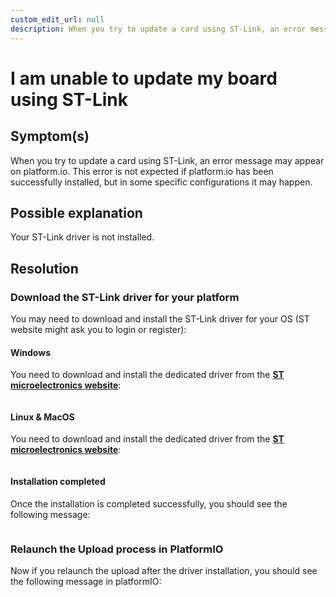 ```yaml
---
custom_edit_url: null
description: When you try to update a card using ST-Link, an error message may appear on PlatformIO.
---
```



# I am unable to update my board using ST-Link

## Symptom(s)

When you try to update a card using ST-Link, an error message may appear on platform.io. This error is not expected if platform.io has been successfully installed, but in some specific configurations it may happen.

## Possible explanation

Your ST-Link driver is not installed.

## Resolution

### Download the ST-Link driver for your platform

You may need to download and install the ST-Link driver for your OS (ST website might ask you to login or register):

#### Windows

You need to download and install the dedicated driver from the <a href="https://www.st.com/en/development-tools/stsw-link009.html" target="blank_">**ST microelectronics website**</a>:

<div align="center">
  <Image sources={{ light: '/assets/images/faq/windows_driver.png' }} />
</div>

#### Linux & MacOS

You need to download and install the dedicated driver from the <a href="https://www.st.com/en/development-tools/stsw-link007.html" target="blank_">**ST microelectronics website**</a>:

<div align="center">
  <Image sources={{ light: '/assets/images/faq/mac_linux_driver.png' }} />
</div>

#### Installation completed

Once the installation is completed successfully, you should see the following message:

<div align="center">
  <Image sources={{ light: '/assets/images/faq/installation_ok.png' }} />
</div>

### Relaunch the Upload process in PlatformIO

Now if you relaunch the upload after the driver installation, you should see the following message in platformIO:

<div align="center">
  <Image sources={{ light: '/assets/images/faq/program_ok_zoom.png' }} />
</div>
